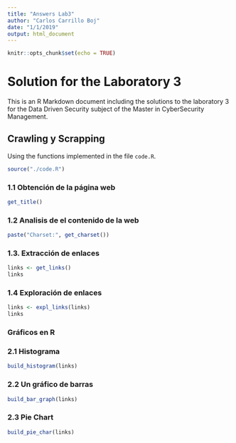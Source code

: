 ```yaml
---
title: "Answers Lab3"
author: "Carlos Carrillo Boj"
date: "1/1/2019"
output: html_document
---
```


```r
knitr::opts_chunk$set(echo = TRUE)
```

# Solution for the Laboratory 3

This is an R Markdown document including the solutions to the laboratory 3 for the Data Driven Security subject of the Master in CyberSecurity Management.

## Crawling y Scrapping

Using the functions implemented in the file `code.R`.

```r
source("./code.R")
```

### 1.1 Obtención de la página web

```r
get_title()
```


### 1.2 Analisis de el contenido de la web

```r
paste("Charset:", get_charset())
```


### 1.3.	Extracción de enlaces 


```r
links <- get_links()
links
```


### 1.4 Exploración de enlaces

```r
links <- expl_links(links)
links
```

### Gráficos en R

### 2.1	Histograma


```r
build_histogram(links)
```

### 2.2	Un gráfico de barras
```r
build_bar_graph(links)
```

### 2.3 Pie Chart
```r
build_pie_char(links)
```
